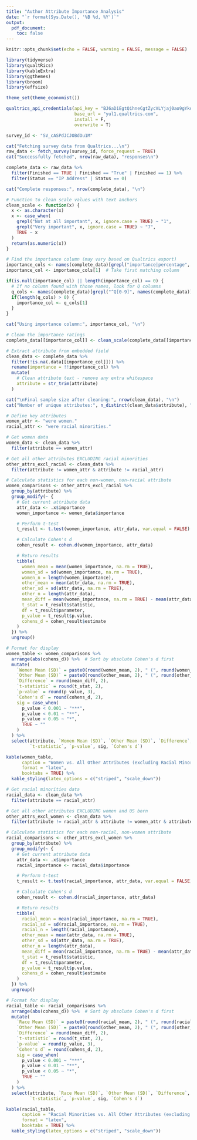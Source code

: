 ---
title: "Author Attribute Importance Analysis"
date: "`r format(Sys.Date(), '%B %d, %Y')`"
output:
  pdf_document:
    toc: false
---

```{r setup, include=FALSE}
knitr::opts_chunk$set(echo = FALSE, warning = FALSE, message = FALSE)

library(tidyverse)
library(qualtRics)
library(kableExtra)
library(ggthemes)
library(broom)
library(effsize)

theme_set(theme_economist())
```


```{r api-setup, include=FALSE}
qualtrics_api_credentials(api_key = "BJ6aDiEgtQihneCgtZycVLYjaj0ao9gYkdRkb1UZ",
                          base_url = "yul1.qualtrics.com",
                          install = F,
                          overwrite = T)

survey_id <- "SV_cASPdJCJOBdOu1M"

cat("Fetching survey data from Qualtrics...\n")
raw_data <- fetch_survey(survey_id, force_request = TRUE)
cat("Successfully fetched", nrow(raw_data), "responses\n")
```



```{r data-prep, include=FALSE}
complete_data <- raw_data %>%
  filter(Finished == TRUE | Finished == "True" | Finished == 1) %>%
  filter(Status == "IP Address" | Status == 0)

cat("Complete responses:", nrow(complete_data), "\n")

# Function to clean scale values with text anchors
clean_scale <- function(x) {
  x <- as.character(x)
  x <- case_when(
    grepl("Not at all important", x, ignore.case = TRUE) ~ "1",
    grepl("Very important", x, ignore.case = TRUE) ~ "7",
    TRUE ~ x
  )
  return(as.numeric(x))
}

# Find the importance column (may vary based on Qualtrics export)
importance_cols <- names(complete_data)[grepl("importance|percentage", names(complete_data), ignore.case = TRUE)]
importance_col <- importance_cols[1]  # Take first matching column

if(is.null(importance_col) || length(importance_col) == 0) {
  # If no column found with those names, look for Q columns
  q_cols <- names(complete_data)[grepl("^Q[0-9]", names(complete_data))]
  if(length(q_cols) > 0) {
    importance_col <- q_cols[1]
  }
}

cat("Using importance column:", importance_col, "\n")

# Clean the importance ratings
complete_data[[importance_col]] <- clean_scale(complete_data[[importance_col]])

# Extract attribute from embedded field
clean_data <- complete_data %>%
  filter(!is.na(.data[[importance_col]])) %>%
  rename(importance = !!importance_col) %>%
  mutate(
    # Clean attribute text - remove any extra whitespace
    attribute = str_trim(attribute)
  )

cat("\nFinal sample size after cleaning:", nrow(clean_data), "\n")
cat("Number of unique attributes:", n_distinct(clean_data$attribute), "\n")
```

```{r women-comparison}
# Define key attributes
women_attr <- "were women."
racial_attr <- "were racial minorities."

# Get women data
women_data <- clean_data %>%
  filter(attribute == women_attr)

# Get all other attributes EXCLUDING racial minorities
other_attrs_excl_racial <- clean_data %>%
  filter(attribute != women_attr & attribute != racial_attr)

# Calculate statistics for each non-women, non-racial attribute
women_comparisons <- other_attrs_excl_racial %>%
  group_by(attribute) %>%
  group_modify(~ {
    # Get current attribute data
    attr_data <- .x$importance
    women_importance <- women_data$importance

    # Perform t-test
    t_result <- t.test(women_importance, attr_data, var.equal = FALSE)

    # Calculate Cohen's d
    cohen_result <- cohen.d(women_importance, attr_data)

    # Return results
    tibble(
      women_mean = mean(women_importance, na.rm = TRUE),
      women_sd = sd(women_importance, na.rm = TRUE),
      women_n = length(women_importance),
      other_mean = mean(attr_data, na.rm = TRUE),
      other_sd = sd(attr_data, na.rm = TRUE),
      other_n = length(attr_data),
      mean_diff = mean(women_importance, na.rm = TRUE) - mean(attr_data, na.rm = TRUE),
      t_stat = t_result$statistic,
      df = t_result$parameter,
      p_value = t_result$p.value,
      cohens_d = cohen_result$estimate
    )
  }) %>%
  ungroup()

# Format for display
women_table <- women_comparisons %>%
  arrange(abs(cohens_d)) %>%  # Sort by absolute Cohen's d first
  mutate(
    `Women Mean (SD)` = paste0(round(women_mean, 2), " (", round(women_sd, 2), ")"),
    `Other Mean (SD)` = paste0(round(other_mean, 2), " (", round(other_sd, 2), ")"),
    `Difference` = round(mean_diff, 2),
    `t-statistic` = round(t_stat, 2),
    `p-value` = round(p_value, 3),
    `Cohen's d` = round(cohens_d, 2),
    sig = case_when(
      p_value < 0.001 ~ "***",
      p_value < 0.01 ~ "**",
      p_value < 0.05 ~ "*",
      TRUE ~ ""
    )
  ) %>%
  select(attribute, `Women Mean (SD)`, `Other Mean (SD)`, `Difference`,
         `t-statistic`, `p-value`, sig, `Cohen's d`)

kable(women_table,
      caption = "Women vs. All Other Attributes (excluding Racial Minorities)",
      format = "latex",
      booktabs = TRUE) %>%
  kable_styling(latex_options = c("striped", "scale_down"))
```

```{r racial-comparison}
# Get racial minorities data
racial_data <- clean_data %>%
  filter(attribute == racial_attr)

# Get all other attributes EXCLUDING women and US born
other_attrs_excl_women <- clean_data %>%
  filter(attribute != racial_attr & attribute != women_attr & attribute != "were born in the United States.")

# Calculate statistics for each non-racial, non-women attribute
racial_comparisons <- other_attrs_excl_women %>%
  group_by(attribute) %>%
  group_modify(~ {
    # Get current attribute data
    attr_data <- .x$importance
    racial_importance <- racial_data$importance

    # Perform t-test
    t_result <- t.test(racial_importance, attr_data, var.equal = FALSE)

    # Calculate Cohen's d
    cohen_result <- cohen.d(racial_importance, attr_data)

    # Return results
    tibble(
      racial_mean = mean(racial_importance, na.rm = TRUE),
      racial_sd = sd(racial_importance, na.rm = TRUE),
      racial_n = length(racial_importance),
      other_mean = mean(attr_data, na.rm = TRUE),
      other_sd = sd(attr_data, na.rm = TRUE),
      other_n = length(attr_data),
      mean_diff = mean(racial_importance, na.rm = TRUE) - mean(attr_data, na.rm = TRUE),
      t_stat = t_result$statistic,
      df = t_result$parameter,
      p_value = t_result$p.value,
      cohens_d = cohen_result$estimate
    )
  }) %>%
  ungroup()

# Format for display
racial_table <- racial_comparisons %>%
  arrange(abs(cohens_d)) %>%  # Sort by absolute Cohen's d first
  mutate(
    `Race Mean (SD)` = paste0(round(racial_mean, 2), " (", round(racial_sd, 2), ")"),
    `Other Mean (SD)` = paste0(round(other_mean, 2), " (", round(other_sd, 2), ")"),
    `Difference` = round(mean_diff, 2),
    `t-statistic` = round(t_stat, 2),
    `p-value` = round(p_value, 3),
    `Cohen's d` = round(cohens_d, 2),
    sig = case_when(
      p_value < 0.001 ~ "***",
      p_value < 0.01 ~ "**",
      p_value < 0.05 ~ "*",
      TRUE ~ ""
    )
  ) %>%
  select(attribute, `Race Mean (SD)`, `Other Mean (SD)`, `Difference`,
         `t-statistic`, `p-value`, sig, `Cohen's d`)

kable(racial_table,
      caption = "Racial Minorities vs. All Other Attributes (excluding Women)",
      format = "latex",
      booktabs = TRUE) %>%
  kable_styling(latex_options = c("striped", "scale_down"))
```



